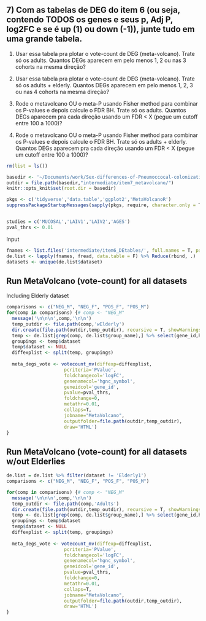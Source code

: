 ## 7) Com as tabelas de DEG do item 6 (ou seja, contendo TODOS os genes e seus p, Adj P, log2FC e se é up (1) ou down (-1)), junte tudo em uma grande tabela.

1.  Usar essa tabela pra plotar o vote-count de DEG (meta-volcano). Trate só os adults. Quantos DEGs aparecem em pelo menos 1, 2 ou nas 3 cohorts na mesma direção?

2.  Usar essa tabela pra plotar o vote-count de DEG (meta-volcano). Trate só os adults + elderly. Quantos DEGs aparecem em pelo menos 1, 2, 3 ou nas 4 cohorts na mesma direção?

3.  Rode o metavolcano OU o meta-P usando Fisher method para combinar os P-values e depois calcule o FDR BH. Trate só os adults. Quantos DEGs aparecem pra cada direção usando um FDR \< X (pegue um cutoff entre 100 a 1000)?

4.  Rode o metavolcano OU o meta-P usando Fisher method para combinar os P-values e depois calcule o FDR BH. Trate só os adults + elderly. Quantos DEGs aparecem pra cada direção usando um FDR \< X (pegue um cutoff entre 100 a 1000)?

```r
rm(list = ls())

basedir <- '~/Documents/work/Sex-differences-of-Pneumoccocal-colonization/'
outdir = file.path(basedir,"intermediate/item7_metavolcano/")
knitr::opts_knit$set(root.dir = basedir)

pkgs <- c('tidyverse','data.table','ggplot2','MetaVolcanoR')
suppressPackageStartupMessages(sapply(pkgs, require, character.only = T))


studies = c('MUCOSAL','LAIV1','LAIV2','AGES')
pval_thrs <- 0.01
```

Input
```r
fnames <- list.files('intermediate/item6_DEtables/', full.names = T, pattern = 'detable_edger')
de.list <- lapply(fnames, fread, data.table = F) %>% Reduce(rbind, .)
datasets <- unique(de.list$dataset)
```

## Run MetaVolcano (vote-count) for all datasets

Including Elderly dataset
```r
comparisons <- c("NEG_M", "NEG_F", "POS_F", "POS_M")
for(comp in comparisons) {# comp <- "NEG_M"
  message('\n\n\n',comp,'\n\n')
  temp_outdir <- file.path(comp,'wElderly')
  dir.create(file.path(outdir,temp_outdir), recursive = T, showWarnings = F)
  temp <- de.list[grep(comp, de.list$group_name),] %>% select(gene_id,hgnc_symbol, logFC, PValue, dataset) 
  groupings <- temp$dataset
  temp$dataset <- NULL
  diffexplist <- split(temp, groupings)
  
  meta_degs_vote <- votecount_mv(diffexp=diffexplist,
                     pcriteria='PValue',
                     foldchangecol='logFC',
                     genenamecol='hgnc_symbol',
                     geneidcol='gene_id',
                     pvalue=pval_thrs,
                     foldchange=0, 
                     metathr=0.01,
                     collaps=T,
                     jobname="MetaVolcano", 
                     outputfolder=file.path(outdir,temp_outdir),
                     draw='HTML')
}
```
## Run MetaVolcano (vote-count) for all datasets w/out Elderlies
```r
de.list = de.list %>% filter(dataset != 'Elderly1')
comparisons <- c("NEG_M", "NEG_F", "POS_F", "POS_M")

for(comp in comparisons) {# comp <- "NEG_M"
  message('\n\n\n',comp,'\n\n')
  temp_outdir <- file.path(comp,'Adults')
  dir.create(file.path(outdir,temp_outdir), recursive = T, showWarnings = F)
  temp <- de.list[grep(comp, de.list$group_name),] %>% select(gene_id,hgnc_symbol, logFC, PValue, dataset) 
  groupings <- temp$dataset
  temp$dataset <- NULL
  diffexplist <- split(temp, groupings)
  
  meta_degs_vote <- votecount_mv(diffexp=diffexplist,
                     pcriteria='PValue',
                     foldchangecol='logFC',
                     genenamecol='hgnc_symbol',
                     geneidcol='gene_id',
                     pvalue=pval_thrs,
                     foldchange=0, 
                     metathr=0.01,
                     collaps=T,
                     jobname="MetaVolcano", 
                     outputfolder=file.path(outdir,temp_outdir),
                     draw='HTML')
}
```